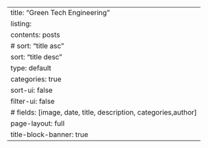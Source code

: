 ---
title: "Green Tech Engineering"
listing:
  contents: posts
#  sort: "title asc"
  sort: "title desc"
  type: default
  categories: true
  sort-ui: false
  filter-ui: false
#  fields: [image, date, title, description, categories,author]
page-layout: full
title-block-banner: true
---